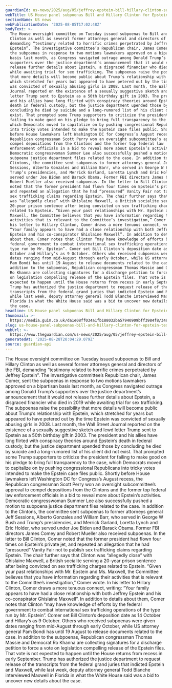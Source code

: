 ```yaml
---
guardianId: us-news/2025/aug/05/jeffrey-epstein-bill-hillary-clinton-subpoena
webTitle: US House panel subpoenas Bill and Hillary Clinton for Epstein testimony
sectionName: US news
webPublicationDate: '2025-08-05T17:02:48Z'
bodyText: >-
  The House oversight committee on Tuesday issued subpoenas to Bill and Hillary
  Clinton as well as several former attorneys general and directors of the FBI,
  demanding “testimony related to horrific crimes perpetrated by Jeffrey
  Epstein”. The investigative committee’s Republican chair, James Comer, sent
  the subpoenas in response to two motions lawmakers approved on a bipartisan
  basis last month, as Congress navigated outrage among Donald Trump’s
  supporters over the justice department’s announcement that it would not
  release further details about Epstein, a disgraced financier who died in 2019
  while awaiting trial for sex trafficking. The subpoenas raise the possibility
  that more details will become public about Trump’s relationship with Epstein,
  which stretched for years but appeared to have petered out by the time Epstein
  was convicted of sexually abusing girls in 2008. Last month, the Wall Street
  Journal reported on the existence of a sexually suggestive sketch and lewd
  letter Trump sent to Epstein as a 50th birthday gift in 2003. The president
  and his allies have long flirted with conspiracy theories around Epstein’s
  death in federal custody, but the justice department upended those by
  concluding he died by suicide and a long-rumored list of his client did not
  exist. That prompted some Trump supporters to criticize the president for
  failing to make good on his pledge to bring full transparency to the case,
  which Democrats moved to capitalize on by pushing congressional Republicans
  into tricky votes intended to make the Epstein case files public. Shortly
  before House lawmakers left Washington DC for Congress’s August recess, the
  Republican congressman Scott Perry won an oversight subcommittee’s approval to
  compel depositions from the Clintons and the former top federal law
  enforcement officials in a bid to reveal more about Epstein’s activities.
  Democratic congresswoman Summer Lee also successfully pushed a motion to
  subpoena justice department files related to the case. In addition to the
  Clintons, the committee sent subpoenas to former attorneys general Jeff
  Sessions, Alberto Gonzales and William Barr, who served in George W Bush and
  Trump’s presidencies, and Merrick Garland, Loretta Lynch and Eric Holder, who
  served under Joe Biden and Barack Obama. Former FBI directors James Comey and
  Robert Mueller also received subpoenas. In the letter to Bill Clinton, Comer
  noted that the former president had flown four times on Epstein’s private jet,
  and repeated an allegation that he had “pressured” Vanity Fair not to publish
  sex trafficking claims regarding Epstein. The chair further says that Clinton
  was “allegedly close” with Ghislaine Maxwell, a British socialite serving a
  20-year prison sentence after being convicted on sex trafficking charges
  related to Epstein. “Given your past relationships with Mr. Epstein and Ms.
  Maxwell, the Committee believes that you have information regarding their
  activities that is relevant to the Committee’s investigation,” Comer wrote. In
  his letter to Hillary Clinton, Comer draws a more tenuous connect, writing:
  “Your family appears to have had a close relationship with both Jeffrey
  Epstein and his co-conspirator Ghislaine Maxwell”. In addition to details
  about them, Comer notes that Clinton “may have knowledge of efforts by the
  federal government to combat international sex trafficking operations of the
  type run by Mr. Epstein”. Comer set Bill Clinton’s deposition date as 14
  October and Hillary’s as 9 October. Others who received subpoenas were given
  dates ranging from mid-August through early October, while US attorney general
  Pam Bondi has until 19 August to release documents related to the case. In
  addition to the subpoenas, Republican congressman Thomas Massie and Democrat
  Ro Khanna are collecting signatures for a discharge petition to force a vote
  on legislation compelling release of the Epstein files. That vote is not
  expected to happen until the House returns from recess in early September.
  Trump has authorized the justice department to request release of the
  transcripts from the federal grand juries that indicted Epstein and Maxwell,
  while last week, deputy attorney general Todd Blanche interviewed Maxwell in
  Florida in what the White House said was a bid to uncover new details about
  the case.
headline: US House panel subpoenas Bill and Hillary Clinton for Epstein testimony
thumbnail: >-
  https://media.guim.co.uk/da1e08ff034a1fb188032ba57940909bff3984f8/348_167_3345_2675/500.jpg
slug: us-house-panel-subpoenas-bill-and-hillary-clinton-for-epstein-testimony
webUrl: >-
  https://www.theguardian.com/us-news/2025/aug/05/jeffrey-epstein-bill-hillary-clinton-subpoena
generatedAt: '2025-08-28T20:04:29.079Z'
source: guardian-api
---
```

The House oversight committee on Tuesday issued subpoenas to Bill and Hillary Clinton as well as several former attorneys general and directors of the FBI, demanding “testimony related to horrific crimes perpetrated by Jeffrey Epstein”. The investigative committee’s Republican chair, James Comer, sent the subpoenas in response to two motions lawmakers approved on a bipartisan basis last month, as Congress navigated outrage among Donald Trump’s supporters over the justice department’s announcement that it would not release further details about Epstein, a disgraced financier who died in 2019 while awaiting trial for sex trafficking. The subpoenas raise the possibility that more details will become public about Trump’s relationship with Epstein, which stretched for years but appeared to have petered out by the time Epstein was convicted of sexually abusing girls in 2008. Last month, the Wall Street Journal reported on the existence of a sexually suggestive sketch and lewd letter Trump sent to Epstein as a 50th birthday gift in 2003. The president and his allies have long flirted with conspiracy theories around Epstein’s death in federal custody, but the justice department upended those by concluding he died by suicide and a long-rumored list of his client did not exist. That prompted some Trump supporters to criticize the president for failing to make good on his pledge to bring full transparency to the case, which Democrats moved to capitalize on by pushing congressional Republicans into tricky votes intended to make the Epstein case files public. Shortly before House lawmakers left Washington DC for Congress’s August recess, the Republican congressman Scott Perry won an oversight subcommittee’s approval to compel depositions from the Clintons and the former top federal law enforcement officials in a bid to reveal more about Epstein’s activities. Democratic congresswoman Summer Lee also successfully pushed a motion to subpoena justice department files related to the case. In addition to the Clintons, the committee sent subpoenas to former attorneys general Jeff Sessions, Alberto Gonzales and William Barr, who served in George W Bush and Trump’s presidencies, and Merrick Garland, Loretta Lynch and Eric Holder, who served under Joe Biden and Barack Obama. Former FBI directors James Comey and Robert Mueller also received subpoenas. In the letter to Bill Clinton, Comer noted that the former president had flown four times on Epstein’s private jet, and repeated an allegation that he had “pressured” Vanity Fair not to publish sex trafficking claims regarding Epstein. The chair further says that Clinton was “allegedly close” with Ghislaine Maxwell, a British socialite serving a 20-year prison sentence after being convicted on sex trafficking charges related to Epstein. “Given your past relationships with Mr. Epstein and Ms. Maxwell, the Committee believes that you have information regarding their activities that is relevant to the Committee’s investigation,” Comer wrote. In his letter to Hillary Clinton, Comer draws a more tenuous connect, writing: “Your family appears to have had a close relationship with both Jeffrey Epstein and his co-conspirator Ghislaine Maxwell”. In addition to details about them, Comer notes that Clinton “may have knowledge of efforts by the federal government to combat international sex trafficking operations of the type run by Mr. Epstein”. Comer set Bill Clinton’s deposition date as 14 October and Hillary’s as 9 October. Others who received subpoenas were given dates ranging from mid-August through early October, while US attorney general Pam Bondi has until 19 August to release documents related to the case. In addition to the subpoenas, Republican congressman Thomas Massie and Democrat Ro Khanna are collecting signatures for a discharge petition to force a vote on legislation compelling release of the Epstein files. That vote is not expected to happen until the House returns from recess in early September. Trump has authorized the justice department to request release of the transcripts from the federal grand juries that indicted Epstein and Maxwell, while last week, deputy attorney general Todd Blanche interviewed Maxwell in Florida in what the White House said was a bid to uncover new details about the case.
